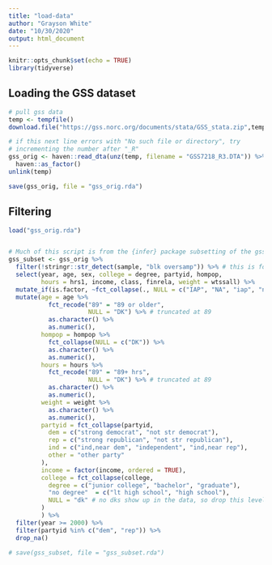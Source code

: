 ```yaml
---
title: "load-data"
author: "Grayson White"
date: "10/30/2020"
output: html_document
---
```


```r
knitr::opts_chunk$set(echo = TRUE)
library(tidyverse)

```

## Loading the GSS dataset

```r
# pull gss data
temp <- tempfile()
download.file("https://gss.norc.org/documents/stata/GSS_stata.zip",temp)

# if this next line errors with "No such file or directory", try
# incrementing the number after "_R"
gss_orig <- haven::read_dta(unz(temp, filename = "GSS7218_R3.DTA")) %>%
  haven::as_factor()
unlink(temp)

save(gss_orig, file = "gss_orig.rda")
```

## Filtering

```r
load("gss_orig.rda")


# Much of this script is from the {infer} package subsetting of the gss dataset
gss_subset <- gss_orig %>%
  filter(!stringr::str_detect(sample, "blk oversamp")) %>% # this is for weighting
  select(year, age, sex, college = degree, partyid, hompop, 
         hours = hrs1, income, class, finrela, weight = wtssall) %>%
  mutate_if(is.factor, ~fct_collapse(., NULL = c("IAP", "NA", "iap", "na"))) %>%
  mutate(age = age %>%
           fct_recode("89" = "89 or older",
                      NULL = "DK") %>% # truncated at 89
           as.character() %>%
           as.numeric(),
         hompop = hompop %>%
           fct_collapse(NULL = c("DK")) %>%
           as.character() %>%
           as.numeric(),
         hours = hours %>%
           fct_recode("89" = "89+ hrs",
                      NULL = "DK") %>% # truncated at 89
           as.character() %>%
           as.numeric(),
         weight = weight %>%
           as.character() %>%
           as.numeric(),
         partyid = fct_collapse(partyid, 
           dem = c("strong democrat", "not str democrat"),
           rep = c("strong republican", "not str republican"),
           ind = c("ind,near dem", "independent", "ind,near rep"),
           other = "other party"
         ),
         income = factor(income, ordered = TRUE),
         college = fct_collapse(college,
           degree = c("junior college", "bachelor", "graduate"),
           "no degree"  = c("lt high school", "high school"),
           NULL = "dk" # no dks show up in the data, so drop this level
         )
         ) %>%
  filter(year >= 2000) %>%
  filter(partyid %in% c("dem", "rep")) %>%
  drop_na()

# save(gss_subset, file = "gss_subset.rda")
```


